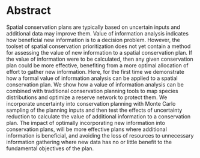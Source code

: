 Abstract
========

Spatial conservation plans are typically based on uncertain inputs and additional data may improve them. Value of information analysis indicates how beneficial new information is to a decision problem. However, the toolset of spatial conservation prioritization does not yet contain a method for assessing the value of new information to a spatial conservation plan. If the value of information were to be calculated, then any given conservation plan could be more effective, benefiting from a more optimal allocation of effort to gather new information. Here, for the first time we demonstrate how a formal value of information analysis can be applied to a spatial conservation plan. We show how a value of information analysis can be combined with traditional conservation planning tools to map species distributions and optimize a reserve network to protect them. We incorporate uncertainty into conservation planning with Monte Carlo sampling of the planning inputs and then test the effects of uncertainty reduction to calculate the value of additional information to a conservation plan. The impact of optimally incorporating new information into conservation plans, will be more effective plans where additional information is beneficial, and avoiding the loss of resources to unnecessary information gathering where new data has no or little benefit to the fundamental objectives of the plan.
